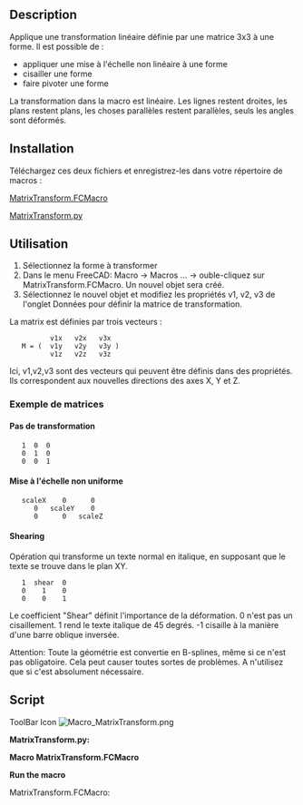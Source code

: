 <languages/>

{{Macro/fr
|Name=MatrixTransform
|Icon=Macro_MatrixTransform.png
|Description=Applique une transformation linéaire à une forme, définie par une matrice 3x3. Il est possible d'appliquer une échelle non linéaire à une forme, de cisailler une forme, de faire pivoter une forme.<br/>
{{ColoredText|#ff0000|#ffff00|Cette macro est composée de 2 macro: '''MatrixTransform.FCMacro''' (lanceur) et '''MatrixTransform.py''' (exécuteur).}}<br/>
Le '''.FCMacro''' est installé avec le [[Std_AddonMgr/fr|gestionnaire d'extensions]]. Vous devez installer la macro '''.py''' manuellement.<br/>Lien des deux macros : <br/>
[https://github.com/DeepSOIC/FreeCAD-Macros/raw/master/MatrixTransform/MatrixTransform.FCMacro MatrixTransform.FCMacro] (lanceur)<br/>
[https://github.com/DeepSOIC/FreeCAD-Macros/raw/master/MatrixTransform/MatrixTransform.py MatrixTransform.py] (exécuteur)
|Author=DeepSOIC
|Version=1.1
|Date=2024-12-09
|FCVersion=Toutes
|Download=[https://wiki.freecad.org/images/d/db/Macro_MatrixTransform.png Icône de la barre d'outils]
}}

==Description==

Applique une transformation linéaire définie par une matrice 3x3 à une forme. Il est possible de :
* appliquer une mise à l'échelle non linéaire à une forme
* cisailler une forme
* faire pivoter une forme

La transformation dans la macro est linéaire. Les lignes restent droites, les plans restent plans, les choses parallèles restent parallèles, seuls les angles sont déformés.

{{Codeextralink|https://raw.githubusercontent.com/DeepSOIC/FreeCAD-Macros/master/MatrixTransform/MatrixTransform.FCMacro}}

==Installation==

Téléchargez ces deux fichiers et enregistrez-les dans votre répertoire de macros :

[https://github.com/DeepSOIC/FreeCAD-Macros/raw/master/MatrixTransform/MatrixTransform.FCMacro MatrixTransform.FCMacro]

[https://github.com/DeepSOIC/FreeCAD-Macros/raw/master/MatrixTransform/MatrixTransform.py MatrixTransform.py]

<span id="Usage"></span>
==Utilisation==

# Sélectionnez la forme à transformer
# Dans le menu FreeCAD: Macro → Macros ... → ouble-cliquez sur MatrixTransform.FCMacro. Un nouvel objet sera créé.
# Sélectionnez le nouvel objet et modifiez les propriétés v1, v2, v3 de l'onglet Données pour définir la matrice de transformation.

La matrix est définies par trois vecteurs :

           v1x   v2x   v3x
    M = (  v1y   v2y   v3y )
           v1z   v2z   v3z

Ici, v1,v2,v3 sont des vecteurs qui peuvent être définis dans des propriétés. Ils correspondent aux nouvelles directions des axes X, Y et Z.

<span id="Example_matrices"></span>
===Exemple de matrices===

<span id="No_transformation"></span>
====Pas de transformation====

    1  0  0
    0  1  0
    0  0  1

<span id="Non-uniform_scaling"></span>
====Mise à l'échelle non uniforme====

    scaleX    0      0
       0   scaleY    0
       0      0   scaleZ

<div lang="en" dir="ltr" class="mw-content-ltr">
====Shearing====
</div>

Opération qui transforme un texte normal en italique, en supposant que le texte se trouve dans le plan XY.

    1  shear  0
    0    1    0
    0    0    1

Le coefficient "Shear" définit l'importance de la déformation. 0 n'est pas un cisaillement. 1 rend le texte italique de 45 degrés. -1 cisaille à la manière d'une barre oblique inversée.

<div class="mw-translate-fuzzy">
Attention: Toute la géométrie est convertie en B-splines, même si ce n'est pas obligatoire.
Cela peut causer toutes sortes de problèmes. A n'utilisez que si c'est absolument nécessaire.
</div>

==Script==

<div lang="en" dir="ltr" class="mw-content-ltr">
ToolBar Icon [[Image:Macro_MatrixTransform.png]]
</div>

{{clear}}

'''MatrixTransform.py:'''
{{MacroCode|code=

#***************************************************************************
#*                                                                         *
#*   Copyright (c) 2015 2024 - Victor Titov (DeepSOIC)                     *
#*                                               <vv.titov@gmail.com>      *  
#*                                                                         *
#*   This program is free software; you can redistribute it and/or modify  *
#*   it under the terms of the GNU Lesser General Public License (LGPL)    *
#*   as published by the Free Software Foundation; either version 2 of     *
#*   the License, or (at your option) any later version.                   *
#*   for detail see the LICENCE text file.                                 *
#*                                                                         *
#*   This program is distributed in the hope that it will be useful,       *
#*   but WITHOUT ANY WARRANTY; without even the implied warranty of        *
#*   MERCHANTABILITY or FITNESS FOR A PARTICULAR PURPOSE.  See the         *
#*   GNU Library General Public License for more details.                  *
#*                                                                         *
#*   You should have received a copy of the GNU Library General Public     *
#*   License along with this program; if not, write to the Free Software   *
#*   Foundation, Inc., 59 Temple Place, Suite 330, Boston, MA  02111-1307  *
#*   USA                                                                   *
#*                                                                         *
#***************************************************************************

__title__="Macro MatrixTransform"
__author__ = "DeepSOIC"
__doc__ = '''
Macro MatrixTransform.
Distorts geometry according to vector transformation defined by the matrix.

Matrix is defined by three vectors:
       v1x   v2x   v3x                  
M = (  v1y   v2y   v3y )                  
       v1z   v2z   v3z                  
Here, v1,v2,v3 are vectors that can be defined in properties. They correspond
to new directions of what was originally X,Y,Z axes.

example matrices:

No transformation:
1  0  0
0  1  0
0  0  1

non-uniform scaling:
scaleX    0      0
   0   scaleY    0
   0      0   scaleZ

shearing (operation that makes regular text into italic; assuming text is in XY
plane):
1  shear  0
0    1    0
0    0    1
('shear' coefficient defines the amount of shearing. 0 is no shearing. 1 makes
the text italic by 45 degrees. -1 shears in backslash-like fashion.)


Warning. All geometry is converted to B-splines, even if it doesn't have to.
This can cause all sorts of trouble. Use only if absolutely necessary.
'''

import FreeCAD as App
if App.GuiUp:
    import FreeCADGui as Gui
import Part

def makeMatrixTransformFeature():
    '''makeMatrixTransformFeature(): makes a MatrixTransform parametric feature object. Returns the new object.'''
    obj = App.ActiveDocument.addObject("Part::FeaturePython","Transform")
    MatrixTransform(obj)
    ViewProviderMatrixTransform(obj.ViewObject)
    return obj

class MatrixTransform:
    "The FuseCompound object"
    def __init__(self,obj):
        obj.addProperty("App::PropertyLink","Base","MatrixTransform","Input shape")
        obj.addProperty("App::PropertyVector","v1","MatrixTransform","Vector for new X axis; first column of transform matrix.")
        obj.addProperty("App::PropertyVector","v2","MatrixTransform","Vector for new Y axis; second column of transform matrix.")
        obj.addProperty("App::PropertyVector","v3","MatrixTransform","Vector for new Z axis; third column of transform matrix.")
        obj.v1 = App.Vector(1,0,0)
        obj.v2 = App.Vector(1,1,0)
        obj.v3 = App.Vector(0,0,1)
        obj.Proxy = self
        

    def execute(self,obj):
        v1 = obj.v1
        v2 = obj.v2
        v3 = obj.v3
        m = App.Matrix(  v1.x, v2.x, v3.x, 0,
                         v1.y, v2.y, v3.y, 0,
                         v1.z, v2.z, v3.z, 0,
                         0,    0,    0,    1   )
        obj.Shape = obj.Base.Shape.transformGeometry(m)

class ViewProviderMatrixTransform:
    
    def __init__(self,vobj):
        vobj.Proxy = self
       
    def getIcon(self):
        return ""

    def attach(self, vobj):
        self.ViewObject = vobj
        self.Object = vobj.Object
  
    def setEdit(self,vobj,mode):
        return False
    
    def unsetEdit(self,vobj,mode):
        return

    def __getstate__(self):
        return None

    def __setstate__(self,state):
        return None

    def claimChildren(self):
        return [self.Object.Base]
        
    def onDelete(self, feature, subelements): # subelements is a tuple of strings
        try:
            self.Object.Base.ViewObject.show()
        except Exception as err:
            App.Console.PrintError("Error in onDelete: " + str(err)) #err.message
        return True

def run():
    sel = Gui.Selection.getSelection()
    try:
        if len(sel) != 1:
            raise Exception("Select a shape to transform, first! Then run this macro.")
        obj = makeMatrixTransformFeature()
        obj.Base = sel[0]
        obj.Proxy.execute(obj)
    except Exception as err:
        from PySide import QtGui
        mb = QtGui.QMessageBox()
        mb.setIcon(mb.Icon.Warning)
        mb.setText(str(err)) #err.message
        mb.setWindowTitle("Macro MatrixTransform")
        mb.exec_()
        App.Console.PrintError("Error in onDelete: " + str(err)) #err.message

##import MatrixTransform
##MatrixTransform.run()
}}

'''Macro MatrixTransform.FCMacro'''

{{MacroCode|code=
#***************************************************************************
#*                                                                         *
#*   Copyright (c) 2015 - Victor Titov (DeepSOIC)                          *
#*                                               <vv.titov@gmail.com>      *  
#*                                                                         *
#*   This program is free software; you can redistribute it and/or modify  *
#*   it under the terms of the GNU Lesser General Public License (LGPL)    *
#*   as published by the Free Software Foundation; either version 2 of     *
#*   the License, or (at your option) any later version.                   *
#*   for detail see the LICENCE text file.                                 *
#*                                                                         *
#*   This program is distributed in the hope that it will be useful,       *
#*   but WITHOUT ANY WARRANTY; without even the implied warranty of        *
#*   MERCHANTABILITY or FITNESS FOR A PARTICULAR PURPOSE.  See the         *
#*   GNU Library General Public License for more details.                  *
#*                                                                         *
#*   You should have received a copy of the GNU Library General Public     *
#*   License along with this program; if not, write to the Free Software   *
#*   Foundation, Inc., 59 Temple Place, Suite 330, Boston, MA  02111-1307  *
#*   USA                                                                   *
#*                                                                         *
#***************************************************************************

__title__="Macro MatrixTransform"
__author__ = "DeepSOIC"
__doc__ = '''
Macro MatrixTransform.
Distorts geometry according to vector transformation defined by the matrix.

Matrix is defined by three vectors:
       v1x   v2x   v3x                  
M = (  v1y   v2y   v3y )                  
       v1z   v2z   v3z                  
Here, v1,v2,v3 are vectors that can be defined in properties. They correspond
to new directions of what was originally X,Y,Z axes.

exmaple matrices:

No transformation:
1  0  0
0  1  0
0  0  1

non-uniform scaling:
scaleX    0      0
   0   scaleY    0
   0      0   scaleZ

shearing (operation that makes regular text into italic; assuming text is in XY
plane):
1  shear  0
0    1    0
0    0    1
('shear' coefficient defines the amount of shearing. 0 is no shearing. 1 makes
the text italic by 45 degrees. -1 shears in backslash-like fashion.)


Instruciotns:
Select the object to be sheared, then run the macro. A new object will be
created, with shear matrix filled in by default. Edit values of v1, v2, v3 to
change the behavior.

Warning. All geometry is converted to B-splines, even if it doesn't have to.
This can cause all sorts of trouble. Use only if absolutely necessary.
'''

import MatrixTransform
MatrixTransform.run()


}}

'''Run the macro'''

MatrixTransform.FCMacro:
{{Code|code=
import MatrixTransform
MatrixTransform.run()
}}
